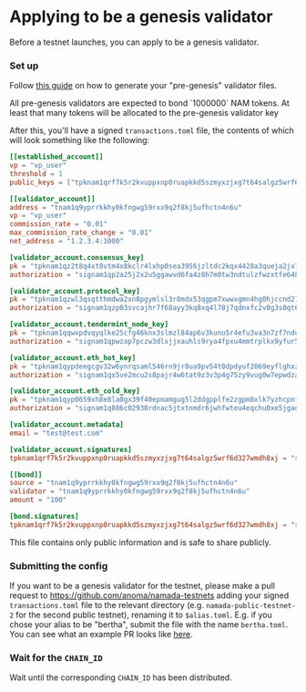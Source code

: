 
# Applying to be a genesis validator

Before a testnet launches, you can apply to be a genesis validator.

### Set up

Follow [this guide](../../operators/validators/validator-setup.mdx#pre-genesis) on how to generate your "pre-genesis" validator files.

<Callout>
All pre-genesis validators are expected to bond `1000000` NAM tokens. At least that many tokens will be allocated to the pre-genesis validator key
</Callout>

After this, you'll have a signed `transactions.toml` file, the contents of which will look something like the following:

```toml
[[established_account]]
vp = "vp_user"
threshold = 1
public_keys = ["tpknam1qrf7k5r2kvuppxnp0ruapkkd5szmyxzjxg7t64salgz5wrf6d327wmdh8xj"]

[[validator_account]]
address = "tnam1q9yprrkkhy0kfngwg59rxx9q2f8kj5ufhctn4n6u"
vp = "vp_user"
commission_rate = "0.01"
max_commission_rate_change = "0.01"
net_address = "1.2.3.4:1000"

[validator_account.consensus_key]
pk = "tpknam1qz2t8q4xt0vtm4x8kclr4lxhp0sea3956jzltdc2kqx4428a3queja2jx7p"
authorization = "signam1qp2a25j2x2u5ggawvd6fa4z8h7m0tw3ndtulzfwzxtfe6487arazthq2s28v5lmekn6dlp9qukehxwvanzyhfcgqpu7y6cut5l928qsxr3pp7k"

[validator_account.protocol_key]
pk = "tpknam1qzwl3qsqtthmdwa2xn8pgymlsl3r8mdx53qgpm7xwwxgmn4hg0hjccnd27q"
authorization = "signam1qzp03svcajhr7f68ayy3kq8xq4l78j7qdnxfc2v0g3s0qt69gkxhm0kx866hg77wty9hj004jfn94pavkmfqxqhyypjs0padv99vrjsqeqgg9q"

[validator_account.tendermint_node_key]
pk = "tpknam1qqwxpdvqyqlke25cfg46knx3slmzl84ap6v3kunu5r4efu3va3n7zf7nduz"
authorization = "signam1qpwzap7pczw3dlxjjxauhls9rya4fpxu4mmtrplkx9yfur5t3cf4wmwkvexnd4jyaeme3l9tfuxt7aapzzmjjsejsz8zz5upccykafgyu3dzqm"

[validator_account.eth_hot_key]
pk = "tpknam1qypdeegcgv32w6ynrqsaml546rn9jr8ua9pv54t0dpdyuf2069eyflghxz99u"
authorization = "signam1qx5ve2mcu2s8pajr4w6tat9z3v3p4g75zy9vug0w7epwdzapg7k8u3jxrsg5kax4xk7p3maxv49va98hsz6ntdfs2fx3whk70raepyg3qyn0nufq"

[validator_account.eth_cold_key]
pk = "tpknam1qyp0659xh8e8la0gx39f40epmamgug5l2ddgpplfe2zgpm8xlk7yzhcpnfx2e"
authorization = "signam1q806c02930rdnac5jtxtnmdr6jwhfwteu4eqchu0xe5jgaqsv0znztam6u3tyatme6fh72les7d502wpajqa0v8l5kc8cpef4nv8py5lqyv80ct3"

[validator_account.metadata]
email = "test@test.com"

[validator_account.signatures]
tpknam1qrf7k5r2kvuppxnp0ruapkkd5szmyxzjxg7t64salgz5wrf6d327wmdh8xj = "signam1qptu8kxn9apr7e7h438d60gsaqyupvgcur9rcxva4ft3vzh67y4qv2v2rm7ugg469kpe6qx7cr206n8tk0daqw9h03k72m6ffqwf56swvg0cjs"

[[bond]]
source = "tnam1q9yprrkkhy0kfngwg59rxx9q2f8kj5ufhctn4n6u"
validator = "tnam1q9yprrkkhy0kfngwg59rxx9q2f8kj5ufhctn4n6u"
amount = "100"

[bond.signatures]
tpknam1qrf7k5r2kvuppxnp0ruapkkd5szmyxzjxg7t64salgz5wrf6d327wmdh8xj = "signam1qqgn525t548eg7nrwhrlke0n6r8d3zqw79tdkeyva79r6snc26ew6fq2fkvunljw7l6hq5ed6e8dqyaq9afexwd88gnprlusjds77qgq57ej0a"
```

This file contains only public information and is safe to share publicly.


### Submitting the config
If you want to be a genesis validator for the testnet, please make a pull request to https://github.com/anoma/namada-testnets adding your signed `transactions.toml` file to the relevant directory (e.g. `namada-public-testnet-2` for the second public testnet), renaming it to `$alias.toml`. 
E.g. if you chose your alias to be "bertha", submit the file with the name `bertha.toml`. You can see what an example PR looks like [here](https://github.com/anoma/namada-testnets/pull/2616).

### Wait for the `CHAIN_ID`
Wait until the corresponding `CHAIN_ID` has been distributed.